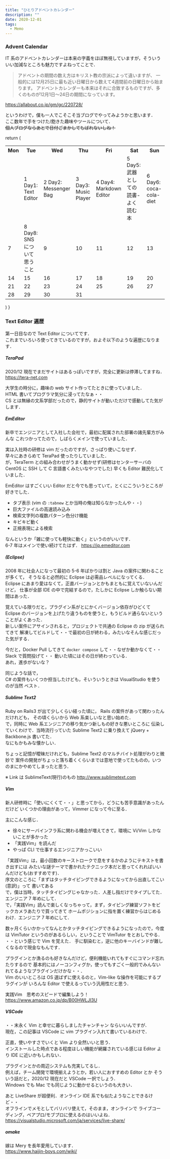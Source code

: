 ```yaml
---
title: "ひとりアドベントカレンダー"
description: ""
date: 2020-12-01
tags:
  - Memo
---
```


### Advent Calendar

IT 系のアドベントカレンダーは本来の字義をほぼ無視していますが，そういういい加減なところも魅力ですよねってことで．

> アドベントの期間の数え方はキリスト教の宗派によって違いますが、
> 一般的には12月25日に最も近い日曜日から数えて4週間前の日曜日から始まります。
> アドベントカレンダーも本来はそれに合致するものですが、多くのものが12月1日～24日の期間になっています。

https://allabout.co.jp/gm/gc/220728/

というわけで，僕も一人でこそこそ当ブログでやってみようかと思います．  
ここ数年で手をつけた/飽きた趣味やツールについて．  
~~個人ブログならあとで日付ごまかしてもばれないしね！~~

  return (
<table>
  <tr>
    <th>Mon</th>
    <th>Tue</th>
    <th>Wed</th>
    <th>Thu</th>
    <th>Fri</th>
    <th>Sat</th>
    <th>Sun</th>
  </tr>
  <tr>
    <td></td>
    <td>1 <Link to="/ひとりアドベントカレンダー">Day1: Text Editor</Link></td>
    <td>2 <Link to="/day-2-メッセンジャーバッグ">Day2: Messenger Bag</Link></td>
    <td>3 <Link to="/day-3-音楽プレイヤー">Day3: Music Player</Link></td>
    <td>4 <Link to="/day-4-markdown-editor">Day4: Markdown Editor</Link></td>
    <td>5 <Link to="/武器としての読書-よく読む本">Day5: 武器としての読書-よく読む本</Link></td>
    <td>6 <Link to="/coca-cola-diet">Day6: coca-cola-diet</Link></td>
  </tr>
  <tr>
    <td>7</td>
    <td>8 <Link to="/snsについて思うこと"> Day8: SNSについて思うこと</td>
    <td>9</td>
    <td>10</td>
    <td>11</td>
    <td>12</td>
    <td>13</td>
  </tr>
  <tr>
    <td>14</td>
    <td>15</td>
    <td>16</td>
    <td>17</td>
    <td>18</td>
    <td>19</td>
    <td>20</td>
  </tr>
  <tr>
    <td>21</td>
    <td>22</td>
    <td>23</td>
    <td>24</td>
    <td>25</td>
    <td>26</td>
    <td>27</td>
  </tr>
  <tr>
    <td>28</td>
    <td>29</td>
    <td>30</td>
    <td>31</td>
    <td></td>
    <td></td>
    <td></td>
  </tr>
</table>
  )
}

<AdventCalendar2020 />

### Text Editor 遍歴

第一日目なので Text Editor についてです．  
これまでいろいろ使ってきているのですが，およそ以下のような遍歴になります．  

##### TeraPad

2020/12 現在でまだサイトはあるっぽいですが，完全に更新は停滞してますね．  
https://tera-net.com

大学生の時分に，趣味の web サイト作ってたときに使っていました．  
HTML 書いてプログラマ気分に浸ってたなぁ・・  
CS とは無縁の文系学部だったので，静的サイトが動いただけで感動してた気がします．  

##### EmEditor

新卒でエンジニアとして入社した会社で，最初に配属された部署の諸先輩方がみんな
これつかってたので，しばらくメインで使っていました．

実は入社時の研修は vim だったのですが，さっぱり使いこなせず．  
早々にあきらめて TeraPad 使ったりしていました．  
が，TeraTerm との組み合わせがうまく動かせず(研修はセンターサーバの CentOS に SSH して C 言語書くみたいなやつでした)
早くも Editor 難民化していました．

EmEditor はすごくいい Editor だと今でも思っていて，とくにこういうところが好きでした．  
* タブ表示 (vim の `:tabnew` とか当時の俺は知らなかったんや・・)
* 巨大ファイルの高速読み込み
* 検索文字列の複数パターン色分け機能
* キビキビ動く
* 正規表現による検索

なんというか「雑に使っても軽快に動く」というのがいいです．  
6-7 年はメインで使い続けてたはず．
https://jp.emeditor.com


##### (Eclipse)

2008 年に社会人になって最初の 5-6 年ばかりは割と Java の案件に関わることが多くて，
そうなると必然的に Eclipse は必需品レベルになってくる．  
Eclipse にあまり愛はなくて，正直バージョンとかもまともに覚えていないんだけど，
仕事が全部 IDE の中で完結するので，たしかに Eclipse しか触らない期間はあった．  

覚えている限りだと，プラグイン系がとにかくバージョン依存がひどくて
Eclipse のバージョンを上げたり違うものを使うと，もうビルド通らないということがよくあった．  
新しい案件にアサインされると，プロジェクトで共通の Eclipse の zip が送られてきて
解凍してビルドして・・で最初の日が終わる，みたいなそんな感じだった気がする．  

今だと，Docker Pull してきて `docker compose` して・・なぜか動かなくて・・
Slack で質問投げて・・ 動いた頃にはその日が終わっている．   
あれ，進歩がないな？

同じような話で，  
C# の案件もいくつか担当したけども，そいういうときは VisualStudio を使うのが当然
ベスト．


##### Sublime Text2

Ruby on Rails3 が出て少しくらい経った頃に， Rails の案件があって関わったんだけれども，
その頃くらいから Web 系楽しいなと思い始めた．  
で，同時に Web 系エンジニアの移り気かつ新しもの好きな悪いところに
伝染していくわけで．当時流行っていた Sublime Text2 に乗り換えて jQuery + Backbone.js
書いてた．  
なにもかもみな懐かしい．

ちょっと記憶が曖昧だけれども，Sublime Text2 のマルチバイト処理がわりと微妙で
案件の開発がちょっと落ち着くくらいまでは意地で使ってたものの，いつのまにかやめてしまったと思う．

※ Link は SublimeText(現行)のもの
http://www.sublimetext.com


##### Vim

新人研修時に「使いにくくて・・」と思ってから，どうにも苦手意識があったんだけど
いくつかの理由があって，Vimmer になって今に至る．  

主にこんな感じ．
* 徐々にサーバインフラ系に関わる機会が増えてきて，環境に Vi/Vim しかないことが多かった
* 「実践Vim」を読んだ
* やっぱ CLI で仕事するエンジニアかっこいい

「実践Vim」は，最小回数のキーストロークで息をするかのようにテキストを書き出すには
みたいな謎テーマで書かれたテクニック本だと思ってくれればいいんだけども(おすすめです)．  
序文のところに「まずはタッチタイピングできるようになってから出直してこい(意訳)」って
書いてある  
で，僕は当時，タッチタイピングじゃなかった．人差し指だけでタイプしてた．エンジニア
 7 年めにして．  
で，「実践Vim」読んで楽しくなっちゃって，まず，タイピング練習ソフトをビックカメラあたりで買ってきて
ホームポジションに指を置く練習からはじめるわけ．エンジニア 7 年めにして．  

数ヶ月くらいかかってなんとかタッチタイピングできるようになったので，今度は
VimTutor というのがあるらしい，ということで VimTutor をとおしでやる．  
・・という感じで Vim を覚えた．
手に馴染むと，逆に他のキーバインドが難しくなるので現金なもんです．

プラグインとか漁るのも好きなんだけど，便利機能いれてもすぐにコマンド忘れたりするので
基本的にはノーコンフィグか，使ってもすごく一般的でみんないれてるようなプラグインだけかな・・．  
Vim のいいところは OS 選ばずに使えるのと，Vim-like な操作を可能にするプラグインが
いろんな Editor で使えるっていう汎用性だと思う．

実践Vim　思考のスピードで編集しよう！
https://www.amazon.co.jp/dp/B00HWLJI3U


##### VSCode

・・末永く Vim と幸せに暮らしましたチャンチャン ならいいんですが．  
現在，この記事は VSCode に vim プラグイン入れて書いているわけで．

正直，使いやすさでいくと Vim より全然いいと思う．  
インストールした時点である程度ほしい機能が網羅されている感じは
Editor より IDE に近いかもしれない．  

プラグインとかの周辺システムも充実してるし．  
例えば，チーム開発で環境揃えようとか，若い人におすすめの Editor とか
そういう話だと，2020/12 現在だと VSCode 一択でしょう．  
Windows でも Mac でも同じように動かせるというのも大きい．

あと LiveShare が超便利．オンライン IDE 系でも似たようなことできるけど・・  
オフラインでメモとしてバリバリ使えて，そのまま，オンラインで
ライブコーディング，ペアプロ/モブプロに使えるのはいいよね．  
https://visualstudio.microsoft.com/ja/services/live-share/


##### omake

嫁は Mery を長年愛用しています．  
https://www.haijin-boys.com/wiki/

